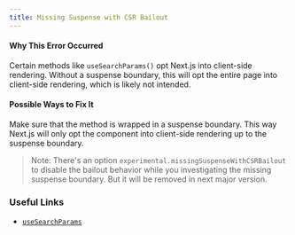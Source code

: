 ```yaml
---
title: Missing Suspense with CSR Bailout
---
```


#### Why This Error Occurred

Certain methods like `useSearchParams()` opt Next.js into client-side rendering. Without a suspense boundary, this will opt the entire page into client-side rendering, which is likely not intended.

#### Possible Ways to Fix It

Make sure that the method is wrapped in a suspense boundary. This way Next.js will only opt the component into client-side rendering up to the suspense boundary.

> Note: There's an option `experimental.missingSuspenseWithCSRBailout` to disable the bailout behavior while you investigating the missing suspense boundary. But it will be removed in next major version.

### Useful Links

- [`useSearchParams`](https://nextjs.org/docs/app/api-reference/functions/use-search-params)
